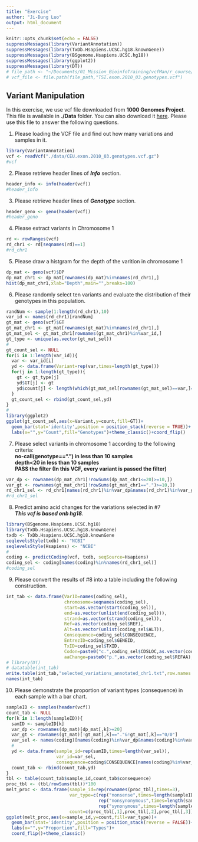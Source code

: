 ```yaml
---
title: "Exercise"
author: "Ji-Dung Luo"
output: html_document
---
```


```r
knitr::opts_chunk$set(echo = FALSE)
suppressMessages(library(VariantAnnotation))
suppressMessages(library(TxDb.Hsapiens.UCSC.hg18.knownGene))
suppressMessages(library(BSgenome.Hsapiens.UCSC.hg18))
suppressMessages(library(ggplot2))
suppressMessages(library(DT))
# file_path <- "~/Documents/01_Mission_BioinfoTraining/vcfMan/r_course/data"
# vcf_file <- file.path(file_path,"TSI.exon.2010_03.genotypes.vcf")
```

## Variant Manipulation

In this exercise, we use vcf file downloaded from **1000 Genomes Project**. This file is available in **./Data** folder. You can also download it [here](ftp://ftp.1000genomes.ebi.ac.uk/vol1/ftp/pilot_data/release/2010_07/exon/snps/CEU.exon.2010_03.genotypes.vcf.gz). Please use this file to answer the following questions. 

1. Please loading the VCF file and find out how many variations and samples in it.
```r
library(VariantAnnotation)
vcf <- readVcf("./data/CEU.exon.2010_03.genotypes.vcf.gz")
#vcf
```

2. Please retrieve header lines of ***Info*** section. 
```r
header_info <- info(header(vcf))
#header_info
```

3. Please retrieve header lines of ***Genotype*** section. 
```r
header_geno <- geno(header(vcf))
#header_geno
```

4. Please extract variants in Chromosome 1
```r
rd <- rowRanges(vcf)
rd_chr1 <- rd[seqnames(rd)==1]
#rd_chr1
```

5. Please draw a histgram for the depth of the varition in chromosome 1
```r
dp_mat <- geno(vcf)$DP
dp_mat_chr1 <- dp_mat[rownames(dp_mat)%in%names(rd_chr1),]
hist(dp_mat_chr1,xlab="Depth",main="",breaks=100)
```

6. Please randomly select ten variants and evaluate the distribution of their genotypes in this population.
```r
randNum <- sample(1:length(rd_chr1),10)
var_id <- names(rd_chr1)[randNum]
gt_mat <- geno(vcf)$GT
gt_mat_chr1 <- gt_mat[rownames(gt_mat)%in%names(rd_chr1),]
gt_mat_sel <- gt_mat_chr1[rownames(gt_mat_chr1)%in%var_id,]
gt_type <- unique(as.vector(gt_mat_sel))
#
gt_count_sel <- NULL
for(i in 1:length(var_id)){
  var <- var_id[i]
  yd <- data.frame(Variant=rep(var,times=length(gt_type)))
  for(j in 1:length(gt_type)){
    gt <- gt_type[j]
    yd$GT[j] <- gt
    yd$count[j] <- length(which(gt_mat_sel[rownames(gt_mat_sel)==var,]==gt))
  }
  gt_count_sel <- rbind(gt_count_sel,yd)
}
#
library(ggplot2)
ggplot(gt_count_sel,aes(x=Variant,y=count,fill=GT))+
  geom_bar(stat='identity',position = position_stack(reverse = TRUE))+
  labs(x="",y="Count",fill="Genotypes")+theme_classic()+coord_flip()
```

7. Please select variants in chromosome 1 according to the following criteria:<br>
  **no-call(genotype==".") in less than 10 samples** <br>
  **depth<20 in less than 10 samples** <br>
  **PASS the filter (In this VCF, every variant is passed the filter)**
  
```r
var_dp <- rownames(dp_mat_chr1[!rowSums(dp_mat_chr1<=20)>=10,])
var_gt <- rownames(gt_mat_chr1[!rowSums(gt_mat_chr1==".")>=10,])
rd_chr1_sel <- rd_chr1[names(rd_chr1)%in%var_dp&names(rd_chr1)%in%var_gt&rd_chr1$FILTER=="PASS"]
#rd_chr1_sel
```

8. Predict amino acid changes for the variations selected in #7<br>
***This vcf is based onb hg18***.

```r
library(BSgenome.Hsapiens.UCSC.hg18)
library(TxDb.Hsapiens.UCSC.hg18.knownGene)
txdb <- TxDb.Hsapiens.UCSC.hg18.knownGene
seqlevelsStyle(txdb) <- "NCBI"
seqlevelsStyle(Hsapiens) <- "NCBI"
#
coding <- predictCoding(vcf, txdb, seqSource=Hsapiens)
coding_sel <- coding[names(coding)%in%names(rd_chr1_sel)]
#coding_sel
```

9. Please convert the results of #8 into a table including the following construction.

```r
int_tab <- data.frame(VarID=names(coding_sel),
                      chromosome=seqnames(coding_sel),
                      start=as.vector(start(coding_sel)),
                      end=as.vector(unlist(end(coding_sel))),
                      strand=as.vector(strand(coding_sel)),
                      Ref=as.vector(coding_sel$REF),
                      Alt=as.vector(unlist(coding_sel$ALT)),
                      Consequence=coding_sel$CONSEQUENCE,
                      EntrezID=coding_sel$GENEID,
                      TxID=coding_sel$TXID,
                      Codon=paste0("c.",coding_sel$CDSLOC,as.vector(coding_sel$REF),">",as.vector(unlist(coding_sel$ALT))),
                      aaChange=paste0("p.",as.vector(coding_sel$REFAA),coding_sel$PROTEINLOC,as.vector(unlist(coding_sel$VARAA))))
# library(DT)
# datatable(int_tab)
write.table(int_tab,"selected_variations_annotated_chr1.txt",row.names = FALSE,sep="\t",quote=FALSE)
names(int_tab)
```

10. Please demonstrate the proportion of variant types (consequence) in each sample with a bar chart.
```r
sampleID <- samples(header(vcf))
count_tab <- NULL
for(k in 1:length(sampleID)){
  samID <- sampleID[k]
  var_dp <- rownames(dp_mat)[dp_mat[,k]>=20]
  var_gt <- rownames(gt_mat)[!gt_mat[,k]=="."&!gt_mat[,k]=="0/0"]
  var_sel <- names(coding)[names(coding)%in%var_dp&names(coding)%in%var_gt]
  #
  yd <- data.frame(sample_id=rep(samID,times=length(var_sel)),
                   var_id=var_sel,
                   consequence=coding$CONSEQUENCE[names(coding)%in%var_sel])
  count_tab <- rbind(count_tab,yd)
}
tbl <- table(count_tab$sample_id,count_tab$consequence)
proc_tbl <- (tbl/rowSums(tbl))*100
melt_proc <- data.frame(sample_id=rep(rownames(proc_tbl),times=3),
                        var_type=c(rep("nonsense",times=length(sampleID)),
                                   rep("nonsynonymous",times=length(sampleID)),
                                   rep("synonymous",times=length(sampleID))),
                        count=c(proc_tbl[,1],proc_tbl[,2],proc_tbl[,3]))
ggplot(melt_proc,aes(x=sample_id,y=count,fill=var_type))+
  geom_bar(stat='identity',position = position_stack(reverse = FALSE))+
  labs(x="",y="Proportion",fill="Types")+
  coord_flip()+theme_classic()
```